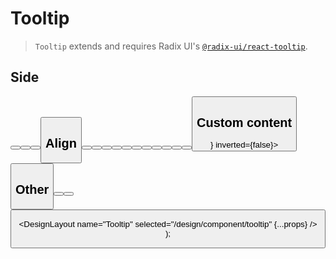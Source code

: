 

# Tooltip

> `Tooltip` extends and requires Radix UI's [`@radix-ui/react-tooltip`](https://www.radix-ui.com/docs/primitives/components/tooltip).

## Side

<DesignComponentsDisplay className="grid-cols-2 md:grid-cols-4">
  <Tooltip content="5/9 moment" side="top">
    <Button className="w-fit" children="Top" />
  </Tooltip>
  <Tooltip content="5/9 moment" side="bottom">
    <Button className="w-fit" children="Bottom" />
  </Tooltip>
  <Tooltip content="5/9 moment" side="left">
    <Button className="w-fit" children="Left" />
  </Tooltip>
  <Tooltip content="5/9 moment" side="right">
    <Button className="w-fit" children="Right" />
  </Tooltip>
</DesignComponentsDisplay>

## Align

<DesignComponentsDisplay className="grid-cols-2 sm:grid-cols-3">
  <Tooltip content="5/9 moment" side="top" align="start">
    <Button className="w-fit" variant="primary" intent="primary" children="Top/Start" />
  </Tooltip>
  <Tooltip content="5/9 moment" side="top" align="center">
    <Button className="w-fit" variant="secondary" intent="primary" children="Top/Center" />
  </Tooltip>
  <Tooltip content="5/9 moment" side="top" align="end">
    <Button className="w-fit" variant="outline" intent="primary" children="Top/End" />
  </Tooltip>
  <Tooltip content="5/9 moment" side="bottom" align="start">
    <Button className="w-fit" variant="primary" intent="fail" children="Bottom/Start" />
  </Tooltip>
  <Tooltip content="5/9 moment" side="bottom" align="center">
    <Button className="w-fit" variant="secondary" intent="fail" children="Bottom/Center" />
  </Tooltip>
  <Tooltip content="5/9 moment" side="bottom" align="end">
    <Button className="w-fit" variant="outline" intent="fail" children="Bottom/End" />
  </Tooltip>
  <Tooltip content="5/9 moment" side="left" align="start">
    <Button className="w-fit" variant="primary" intent="success" children="Left/Start" />
  </Tooltip>
  <Tooltip content="5/9 moment" side="left" align="center">
    <Button className="w-fit" variant="secondary" intent="success" children="Left/Center" />
  </Tooltip>
  <Tooltip content="5/9 moment" side="left" align="end">
    <Button className="w-fit" variant="outline" intent="success" children="Left/End" />
  </Tooltip>
  <Tooltip content="5/9 moment" side="right" align="start">
    <Button className="w-fit" variant="primary" intent="warning" children="Right/Start" />
  </Tooltip>
  <Tooltip content="5/9 moment" side="right" align="center">
    <Button className="w-fit" variant="secondary" intent="warning" children="Right/Center" />
  </Tooltip>
  <Tooltip content="5/9 moment" side="right" align="end">
    <Button className="w-fit" variant="outline" intent="warning" children="Right/End" />
  </Tooltip>
</DesignComponentsDisplay>

## Custom content

<DesignComponentsDisplay className="grid-cols-1">
  <Tooltip content={<Badge size="sm" intent="primary" children="5/9 moment" />} inverted={false}>
    <Button className="w-fit" children="Hover" />
  </Tooltip>
</DesignComponentsDisplay>

## Other

<DesignComponentsDisplay className="grid-cols-2 md:grid-cols-3">
  <Tooltip content="5/9 moment" hasArrow={false}>
    <Button className="w-fit" children="No arrow" />
  </Tooltip>
  <Tooltip content="5/9 moment" inverted={false}>
    <Button className="w-fit" children="Not inverted" />
  </Tooltip>
  <Tooltip content="5/9 moment" noDelay>
    <Button className="w-fit" children="No delay" />
  </Tooltip>
</DesignComponentsDisplay>

  <DesignLayout name="Tooltip" selected="/design/component/tooltip" {...props} />
);
